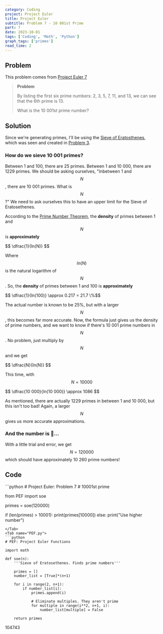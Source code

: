 ```yaml
---
category: Coding
project: Project Euler
title: Project Euler
subtitle: Problem 7 - 10 001st Prime
part: 7
date: 2023-10-01
tags: ['Coding', 'Math', 'Python']
graph_tags: ['primes']
read_time: 2
---
```



## Problem

This problem comes from [Project Euler 7](https://projecteuler.net/problem=7)


> **Problem**
>
> By listing the first six prime numbers: 2, 3, 5, 7, 11, and 13, we can see that the 6th prime is 13.
>
> What is the 10 001st prime number?


## Solution
Since we're generating primes, I'll be using the [Sieve of Eratosthenes](https://en.wikipedia.org/wiki/Sieve_of_Eratosthenes), which was seen and created in [Problem 3](/blog/project-euler/problem-3).

### How do we sieve 10 001 primes?
Between 1 and 100, there are 25 primes. Between 1 and 10 000, there are 1229 primes. We should be asking ourselves, "Inbetween 1 and $$ N $$, there are 10 001 primes. What is $$ N $$ ?"
We need to ask ourselves this to have an upper limit for the Sieve of Eratosethenes.

According to the [Prime Number Theorem](https://en.wikipedia.org/wiki/Prime_number_theorem), the **density** of primes between 1 and $$ N $$ is **approximately**

<div class="text-center py-3">$$ \dfrac{1}{ln(N)} $$ </div>

Where $$ ln(N) $$ is the natural logarithm of $$ N $$ . So, the **density** of primes between 1 and 100 is **approximately**

<div class="text-center py-3">$$ \dfrac{1}{ln(100)} \approx 0.217 = 21.7 \%$$ </div>

The actual number is known to be 25%, but with a larger $$ N $$, this becomes far more accurate. 
Now, the formula just gives us the density of prime numbers, and we want to know if there's 10 001 prime numbers in $$ N $$ . 
No problem, just multiply by $$ N $$ and we get

<div class="text-center py-3">$$ \dfrac{N}{ln(N)} $$ </div>

This time, with $$ N = 10 000 $$ 

<div class="text-center py-3">$$ \dfrac{10 000}{ln(10 000)} \approx 1086 $$ </div>

As mentioned, there are actually 1229 primes in between 1 and 10 000, but this isn't too bad! Again, a larger $$ N $$ gives us more accurate approximations.

### And the number is 🥁...
With a little trial and error, we get $$ N = 120 000 $$ which should have approximately 10 260 prime numbers!

## Code

<Tabs>
<Tab name="problem07.py" checked="checked">
```python
# Project Euler: Problem 7
# 10001st prime

from PEF import soe

primes = soe(120000)

if (len(primes) > 10001):
    print(primes[10000])
else:
    print("Use higher number")

```
</Tab>
<Tab name="PEF.py">
```python
# PEF: Project Euler Functions

import math

def soe(n):
    '''Sieve of Eratosethenes. Finds prime numbers'''

    primes = []
    number_list = [True]*(n+1)

    for i in range(2, n+1):
        if number_list[i]:
            primes.append(i)

            # Eliminate multiples. They aren't prime
            for multiple in range(i**2, n+1, i):
                number_list[multiple] = False
    
    return primes
```
</Tab>
</Tabs>

<Spoiler>104743</Spoiler>